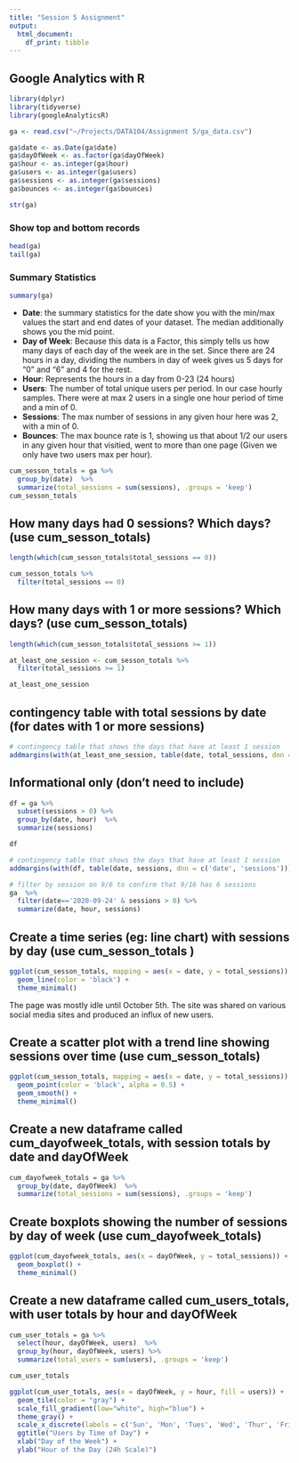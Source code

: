 ```yaml
---
title: "Session 5 Assignment"
output:
  html_document:
    df_print: tibble
---
```


## Google Analytics with R

```r
library(dplyr)
library(tidyverse)
library(googleAnalyticsR)
```


```r
ga <- read.csv("~/Projects/DATA104/Assignment 5/ga_data.csv")
```

```r
ga$date <- as.Date(ga$date)
ga$dayOfWeek <- as.factor(ga$dayOfWeek)
ga$hour <- as.integer(ga$hour)
ga$users <- as.integer(ga$users)
ga$sessions <- as.integer(ga$sessions)
ga$bounces <- as.integer(ga$bounces)
```


```r
str(ga)
```

### Show top and bottom records

```r
head(ga)
tail(ga)
```

###  Summary Statistics

```r
summary(ga)
```

 * **Date**: the summary statistics for the date show you with the min/max values the start and end dates of your dataset.  The median additionally shows you the mid point.
  * **Day of Week**: Because this data is a Factor, this simply tells us how many days of each day of the week are in the set. Since there are 24 hours in a day, dividing the numbers in day of week gives us 5 days for "0" and "6" and 4 for the rest.
 * **Hour**: Represents the hours in a day from 0-23 (24 hours)
 * **Users**: The number of total unique users per period.  In our case hourly samples.  There were at max 2 users in a single one hour period of time and a min of 0.
 * **Sessions**: The max number of sessions in any given hour here was 2, with a min of 0.  
 * **Bounces**: The max bounce rate is 1, showing us that about 1/2 our users in any given hour that visitied, went to more than one page (Given we only have two users max per hour).

```r
cum_sesson_totals = ga %>%
  group_by(date)  %>%
  summarize(total_sessions = sum(sessions), .groups = 'keep')
cum_sesson_totals
```
## How many days had 0 sessions? Which days? (use cum_sesson_totals)

```r
length(which(cum_sesson_totals$total_sessions == 0))
```


```r
cum_sesson_totals %>%
  filter(total_sessions == 0)
```

## How many days with 1 or more sessions? Which days? (use cum_sesson_totals)

```r
length(which(cum_sesson_totals$total_sessions >= 1))
```


```r
at_least_one_session <- cum_sesson_totals %>%
  filter(total_sessions >= 1)

at_least_one_session
```

## contingency table with total sessions by date (for dates with 1 or more sessions)

```r
# contingency table that shows the days that have at least 1 session
addmargins(with(at_least_one_session, table(date, total_sessions, dnn = c('date', 'total_sessions'))))
```

## Informational only (don’t need to include)

```r
df = ga %>%
  subset(sessions > 0) %>%
  group_by(date, hour)  %>%
  summarize(sessions)

df
```

```r
# contingency table that shows the days that have at least 1 session
addmargins(with(df, table(date, sessions, dnn = c('date', 'sessions'))))
```

```r
# filter by session on 9/6 to confirm that 9/16 has 6 sessions
ga  %>%
  filter(date=='2020-09-24' & sessions > 0) %>%
  summarize(date, hour, sessions)
```

## Create a time series (eg: line chart) with sessions by day (use cum_sesson_totals )


```r
ggplot(cum_sesson_totals, mapping = aes(x = date, y = total_sessions)) + 
  geom_line(color = 'black') + 
  theme_minimal()
```
The page was mostly idle until October 5th.  The site was shared on various social media sites and produced an influx of new users.  

## Create a scatter plot with a trend line showing sessions over time (use cum_sesson_totals)

```r
ggplot(cum_sesson_totals, mapping = aes(x = date, y = total_sessions)) + 
  geom_point(color = 'black', alpha = 0.5) + 
  geom_smooth() +
  theme_minimal()
```

## Create a new dataframe called cum_dayofweek_totals, with session totals by date and dayOfWeek

```r
cum_dayofweek_totals = ga %>%
  group_by(date, dayOfWeek)  %>%
  summarize(total_sessions = sum(sessions), .groups = 'keep')
```

## Create boxplots showing the number of sessions by day of week (use cum_dayofweek_totals)

```r
ggplot(cum_dayofweek_totals, aes(x = dayOfWeek, y = total_sessions)) + 
  geom_boxplot() +
  theme_minimal()
```

## Create a new dataframe called cum_users_totals, with user totals by hour and dayOfWeek

```r
cum_user_totals = ga %>%
  select(hour, dayOfWeek, users)  %>%
  group_by(hour, dayOfWeek, users) %>%
  summarize(total_users = sum(users), .groups = 'keep')

cum_user_totals
```


```r
ggplot(cum_user_totals, aes(x = dayOfWeek, y = hour, fill = users)) + 
  geom_tile(color = "gray") +
  scale_fill_gradient(low="white", high="blue") + 
  theme_gray() +
  scale_x_discrete(labels = c('Sun', 'Mon', 'Tues', 'Wed', 'Thur', 'Fri', 'Sat'),guide = guide_axis(angle = 90)) +
  ggtitle("Users by Time of Day") +
  xlab("Day of the Week") + 
  ylab("Hour of the Day (24h Scale)")
```

